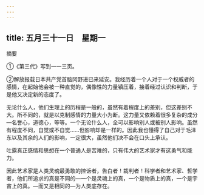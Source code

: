 ```yaml
---
---
---
```

title: 五月三十一日　星期一
---




摘要

①《第三代》写到一一三页。

②解放报载日本共产党首脑冈野进已来延安。我经历着一个人对于一个权威者的感情，在起始他会被一种直觉的，偶像性的力量镇压着，接着经过认识和判断，于是他又决定新的态度了。

无论什么人，他们生理上的历程是一般的，虽然有着程度上的差别，但这差别不大。所不同的，就是以克制感情的力量大小为断。这力量又依赖着很多复杂的成分―名誉心，道德心，等等。一个无论什么人，全可以影响别人或被别人影响。虽然有程度不同，自觉或不自觉……但影响却是一样的。因此我也懂得了自己对于毛泽东以及其余的人们的影响，一定很大，虽然他们决不会在口头上承认。

吐露真正感情和思想在一个普通人是苦难的，只有伟大的艺术家才有这勇气和能力。

因此艺术家是人类灵魂最勇敢的控诉者，告白者！裁判者！科学者和艺术家、哲学者，他们所追求的真是不同的―一个是灵魂上的真，一个是物质上的真，一个是宇宙上的真。―而又是相同的―为人类底存在。